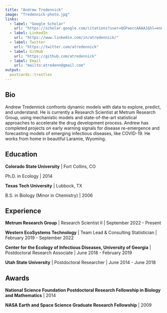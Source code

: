 ```yaml
---
title: "Andrew Tredennick"
image: "Tredennick-photo.jpg"
links:
  - label: "Google Scholar"
    url: "https://scholar.google.com/citations?user=QGPaeccAAAAJ&hl=en&oi=ao"
  - label: LinkedIn
    url: "https://www.linkedin.com/in/atredennick/"
  - label: Twitter
    url: "https://twitter.com/atredennick"
  - label: GitHub
    url: "https://github.com/atredennick"
  - label: Email
    url: "mailto:atredenn@gmail.com"
output:
  postcards::trestles
---
```

 
## Bio

Andrew Tredennick confronts dynamic models with data to explore, predict, and understand.
He is currently a Research Scientist at Metrum Research Group, using mechanistic models and state-of-the-art statistical approaches to accelerate the drug development process.
Andrew has completed projects on early warning signals for disease re-emergence and forecasting models of emerging infectious diseases, like COVID-19.
He works from home in beautiful Laramie, Wyoming.


## Education

**Colorado State University** | Fort Collins, CO

Ph.D. in Ecology | 2014

**Texas Tech University** | Lubbock, TX

B.S. in Biology (Minor in Chemistry) | 2006

## Experience

**Metrum Research Group** | Research Scientist II | September 2022 - Present

**Western EcoSystems Technology** | Team Lead & Consulting Statistician | February 2019 - September 2022

**Center for the Ecology of Infectious Diseases, University of Georgia** | Postdoctoral Research Associate | June 2018 - February 2019

**Utah State University** | Postdoctoral Researcher | June 2014 - June 2018

## Awards

**National Science Foundation Postdoctoral Research Fellowship in Biology and Mathematics** | 2014

**NASA Earth and Space Science Graduate Research Fellowship** | 2009
